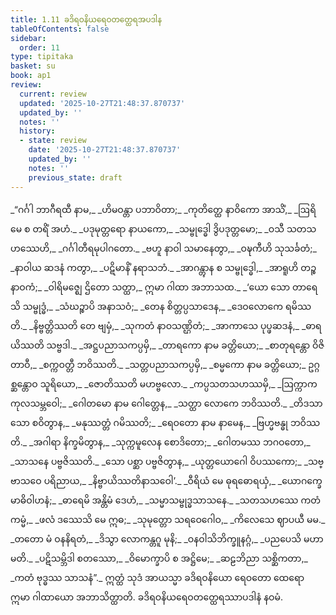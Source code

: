 ```yaml
---
title: 1.11 ခဒိရဝနိယရေဝတတ္ထေရအပဒါန
tableOfContents: false
sidebar:
  order: 11
type: tipitaka
basket: su
book: ap1
review:
  current: review
  updated: '2025-10-27T21:48:37.870737'
  updated_by: ''
  notes: ''
  history:
  - state: review
    date: '2025-10-27T21:48:37.870737'
    updated_by: ''
    notes: ''
    previous_state: draft
---
```



<ReviewStatus review={frontmatter.review} showDetails={true} />

<HypothesisAnnotation frontmatter={frontmatter} />

<DynamicBreadcrumb />

<Division number="628" book="ap1" e="ch" v="20" p="55">

<Paragraph number="652" type="verses" book="ap1">
_“ဂင်္ဂါ ဘာဂီရထီ နာမ,_  
_ဟိမဝန္တာ ပဘာဝိတာ;_  
_ကုတိတ္ထေ နာဝိကော အာသိံ,_  
_ဩရိမေ စ တရိံ အဟံ._  

</Paragraph>

</Division>
<Division number="629" book="ap1" e="ch" v="20" p="55">

<Paragraph number="653" type="verses" book="ap1">
_ပဒုမုတ္တရော နာယကော,_  
_သမ္ဗုဒ္ဓေါ ဒွိပဒုတ္တမော;_  
_ဝသီ သတသဟဿေဟိ,_  
_ဂင်္ဂါတီရမုပါဂတော._  

</Paragraph>

</Division>
<Division number="630" book="ap1" e="ch" v="20" p="55">

<Paragraph number="654" type="verses" book="ap1">
_ဗဟူ နာဝါ သမာနေတွာ,_  
_ဝဍ္ဎကီဟိ သုသင်္ခတံ;_  
_နာဝါယ ဆဒနံ ကတွာ,_  
_ပဋိမာနိံ နရာသဘံ._  

</Paragraph>

</Division>
<Division number="631" book="ap1" e="ch" v="20" p="56">

<Paragraph number="655" type="verses" book="ap1">
_အာဂန္တွာန စ သမ္ဗုဒ္ဓေါ,_  
_အာရူဟိ တဉ္စ နာဝကံ;_  
_ဝါရိမဇ္ဈေ ဌိတော သတ္ထာ,_  
ဣမာ ဂါထာ အဘာသထ._  

</Paragraph>

</Division>
<Division number="632" book="ap1" e="ch" v="20" p="56">

<Paragraph number="656" type="verses" book="ap1">
_‘ယော သော တာရေသိ သမ္ဗုဒ္ဓံ,_  
_သံဃဉ္စာပိ အနာသဝံ;_  
_တေန စိတ္တပ္ပသာဒေန,_  
_ဒေဝလောကေ ရမိဿတိ._  

</Paragraph>

</Division>
<Division number="633" book="ap1" e="ch" v="20" p="56">

<Paragraph number="657" type="verses" book="ap1">
_နိဗ္ဗတ္တိဿတိ တေ ဗျမှံ,_  
_သုကတံ နာဝသဏ္ဌိတံ;_  
_အာကာသေ ပုပ္ဖဆဒနံ,_  
_ဓာရယိဿတိ သဗ္ဗဒါ._  

</Paragraph>

</Division>
<Division number="634" book="ap1" e="ch" v="20" p="56">

<Paragraph number="658" type="verses" book="ap1">
_အဋ္ဌပညာသကပ္ပမှိ,_  
_တာရကော နာမ ခတ္တိယော;_  
_စာတုရန္တော ဝိဇိတာဝီ,_  
_စက္ကဝတ္တီ ဘဝိဿတိ._  

</Paragraph>

</Division>
<Division number="635" book="ap1" e="ch" v="20" p="56">

<Paragraph number="659" type="verses" book="ap1">
_သတ္တပညာသကပ္ပမှိ,_  
_စမ္မကော နာမ ခတ္တိယော;_  
ဥဂ္ဂစ္ဆန္တောဝ သူရိယော,_  
_ဇောတိဿတိ မဟဗ္ဗလော._  

</Paragraph>

</Division>
<Division number="636" book="ap1" e="ch" v="20" p="56">

<Paragraph number="660" type="verses" book="ap1">
_ကပ္ပသတသဟဿမှိ,_  
_ဩက္ကာကကုလသမ္ဘဝေါ;_  
_ဂေါတမော နာမ ဂေါတ္တေန,_  
_သတ္ထာ လောကေ ဘဝိဿတိ._  

</Paragraph>

</Division>
<Division number="637" book="ap1" e="ch" v="20" p="56">

<Paragraph number="661" type="verses" book="ap1">
_တိဒသာ သော စဝိတွာန,_  
_မနုဿတ္တံ ဂမိဿတိ;_  
_ရေဝတော နာမ နာမေန,_  
_ဗြဟ္မဗန္ဓု ဘဝိဿတိ._  

</Paragraph>

</Division>
<Division number="638" book="ap1" e="ch" v="20" p="56">

<Paragraph number="662" type="verses" book="ap1">
_အဂါရာ နိက္ခမိတွာန,_  
_သုက္ကမူလေန စောဒိတော;_  
_ဂေါတမဿ ဘဂဝတော,_  
_သာသနေ ပဗ္ဗဇိဿတိ._  

</Paragraph>

</Division>
<Division number="639" book="ap1" e="ch" v="20" p="56">

<Paragraph number="663" type="verses" book="ap1">
_သော ပစ္ဆာ ပဗ္ဗဇိတွာန,_  
_ယုတ္တယောဂေါ ဝိပဿကော;_  
_သဗ္ဗာသဝေ ပရိညာယ,_  
_နိဗ္ဗာယိဿတိနာသဝေါ’._  

</Paragraph>

</Division>
<Division number="640" book="ap1" e="ch" v="20" p="56">

<Paragraph number="664" type="verses" book="ap1">
_ဝီရိယံ မေ ဓုရဓောရယှံ,_  
_ယောဂက္ခေမာဓိဝါဟနံ;_  
_ဓာရေမိ အန္တိမံ ဒေဟံ,_  
_သမ္မာသမ္ဗုဒ္ဓသာသနေ._  

</Paragraph>

</Division>
<Division number="641" book="ap1" e="ch" v="20" p="56">

<Paragraph number="665" type="verses" book="ap1">
_သတသဟဿေ ကတံ ကမ္မံ,_  
_ဖလံ ဒဿေသိ မေ ဣဓ;_  
_သုမုတ္တော သရဝေဂေါဝ,_  
_ကိလေသေ ဈာပယီ မမ._  

</Paragraph>

</Division>
<Division number="642" book="ap1" e="ch" v="20" p="56">

<Paragraph number="666" type="verses" book="ap1">
_တတော မံ ဝနနိရတံ,_  
_ဒိသွာ လောကန္တဂူ မုနိ;_  
_ဝနဝါသိဘိက္ခူနဂ္ဂံ,_  
_ပညပေသိ မဟာမတိ._  

</Paragraph>

</Division>
<Division number="643" book="ap1" e="ch" v="20" p="56">

<Paragraph number="667" type="verses" book="ap1">
_ပဋိသမ္ဘိဒါ စတဿော,_  
_ဝိမောက္ခာပိ စ အဋ္ဌိမေ;_  
_ဆဠဘိညာ သစ္ဆိကတာ,_  
_ကတံ ဗုဒ္ဓဿ သာသနံ”._  

</Paragraph>

<Paragraph number="668" book="ap1">
ဣတ္ထံ သုဒံ အာယသ္မာ ခဒိရဝနိယော ရေဝတော ထေရော ဣမာ ဂါထာယော အဘာသိတ္ထာတိ.

</Paragraph>
</Division>

<Paragraph number="669" type="center" book="ap1">
ခဒိရဝနိယရေဝတတ္ထေရဿာပဒါနံ နဝမံ.
</Paragraph>